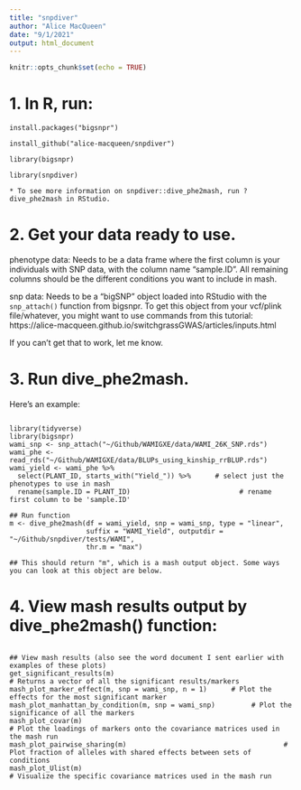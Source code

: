 ```yaml
---
title: "snpdiver"
author: "Alice MacQueen"
date: "9/1/2021"
output: html_document
---
```


```r
knitr::opts_chunk$set(echo = TRUE)
```


# 1. In R, run:

```
install.packages("bigsnpr")

install_github("alice-macqueen/snpdiver")

library(bigsnpr)

library(snpdiver)
```

    * To see more information on snpdiver::dive_phe2mash, run ?dive_phe2mash in RStudio.

# 2. Get your data ready to use.

phenotype data: Needs to be a data frame where the first column is your individuals with SNP data, with the column name "sample.ID". All remaining columns should be the different conditions you want to include in mash.

snp data: Needs to be a "bigSNP" object loaded into RStudio with the `snp_attach()` function from bigsnpr. To get this object from your vcf/plink file/whatever, you might want to use commands from this tutorial: https://alice-macqueen.github.io/switchgrassGWAS/articles/inputs.html

If you can't get that to work, let me know.

# 3. Run dive_phe2mash.

Here's an example:

```

library(tidyverse)
library(bigsnpr)
wami_snp <- snp_attach("~/Github/WAMIGXE/data/WAMI_26K_SNP.rds")
wami_phe <- read_rds("~/Github/WAMIGXE/data/BLUPs_using_kinship_rrBLUP.rds")
wami_yield <- wami_phe %>%
  select(PLANT_ID, starts_with("Yield_")) %>%      # select just the phenotypes to use in mash
  rename(sample.ID = PLANT_ID)                           # rename first column to be 'sample.ID'

## Run function
m <- dive_phe2mash(df = wami_yield, snp = wami_snp, type = "linear", 
                   suffix = "WAMI_Yield", outputdir = "~/Github/snpdiver/tests/WAMI",
                   thr.m = "max")

## This should return "m", which is a mash output object. Some ways you can look at this object are below.
```

# 4. View mash results output by dive_phe2mash() function:

```

## View mash results (also see the word document I sent earlier with examples of these plots)
get_significant_results(m)                                             # Returns a vector of all the significant results/markers
mash_plot_marker_effect(m, snp = wami_snp, n = 1)      # Plot the effects for the most significant marker
mash_plot_manhattan_by_condition(m, snp = wami_snp)         # Plot the significance of all the markers
mash_plot_covar(m)                                                          # Plot the loadings of markers onto the covariance matrices used in the mash run
mash_plot_pairwise_sharing(m)                                       # Plot fraction of alleles with shared effects between sets of conditions
mash_plot_Ulist(m)                                                            # Visualize the specific covariance matrices used in the mash run
```


